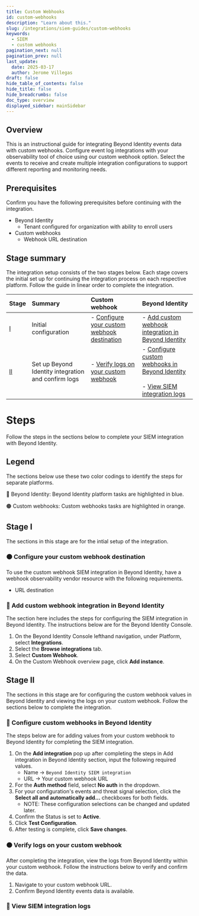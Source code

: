```yaml
---
title: Custom Webhooks
id: custom-webhooks
description: "Learn about this."
slug: /integrations/siem-guides/custom-webhooks
keywords:
  - SIEM
  - custom webhooks
pagination_next: null
pagination_prev: null
last_update:
  date: 2025-03-17
  author: Jerome Villegas
draft: false
hide_table_of_contents: false
hide_title: false
hide_breadcrumbs: false
doc_type: overview
displayed_sidebar: mainSidebar
---
```



## Overview

This is an instructional guide for integrating Beyond Identity events data with custom webhooks. Configure event log integrations with your observability tool of choice using our custom webhook option. Select the events to receive and create multiple integration configurations to support different reporting and monitoring needs. 

## Prerequisites

Confirm you have the following prerequisites before continuing with the integration.

- Beyond Identity
    - Tenant configured for organization with ability to enroll users
- Custom webhooks
    - Webhook URL destination

## Stage summary

The integration setup consists of the two stages below. Each stage covers the initial set up for continuing the integration process on each respective platform. Follow the guide in linear order to complete the integration.

| Stage | Summary | Custom webhook | Beyond Identity |
| :---- | :---- | :---- | :---- |
| [I](#stage-i) | Initial configuration | - [Configure your custom webhook destination](#-configure-your-custom-webhook-destination) | - [Add custom webhook integration in Beyond Identity](#-add-custom-webhook-integration-in-beyond-identity) |
| [II](#stage-ii) | Set up Beyond Identity integration and confirm logs | - [Verify logs on your custom webhook](#-verify-logs-on-your-custom-webhook) | - [Configure custom webhooks in Beyond Identity](#-configure-custom-webhooks-in-beyond-identity)<br></br>- [View SIEM integration logs](#-view-siem-integration-logs) |

# Steps

Follow the steps in the sections below to complete your SIEM integration with Beyond Identity.

## Legend

The sections below use these two color codings to identify the steps for separate platforms.

🔵 Beyond Identity: Beyond Identity platform tasks are highlighted in blue.

🟠 Custom webhooks: Custom webhooks tasks are highlighted in orange.

## Stage I

The sections in this stage are for the intial setup of the integration.

### 🟠 Configure your custom webhook destination

To use the custom webhook SIEM integration in Beyond Identity, have a webhook observability vendor resource with the following requirements.

- URL destination

### 🔵 Add custom webhook integration in Beyond Identity

The section here includes the steps for configuring the SIEM integration in Beyond Identity. The instructions below are for the Beyond Identity Console.

1. On the Beyond Identity Console lefthand navigation, under Platform, select **Integrations**.
2. Select the **Browse integrations** tab.
3. Select **Custom Webhook**.
4. On the Custom Webhook overview page, click **Add instance**.

## Stage II

The sections in this stage are for configuring the custom webhook values in Beyond Identity and viewing the logs on your custom webhook. Follow the sections below to complete the integration.

### 🔵 Configure custom webhooks in Beyond Identity

The steps below are for adding values from your custom webhook to Beyond Identity for completing the SIEM integration.

1. On the **Add integration** pop up after completing the steps in Add integration in Beyond Identity section, input the following required values.
    - Name → `Beyond Identity SIEM integration`
    - URL → Your custom webhook URL
2. For the **Auth method** field, select **No auth** in the dropdown.
3. For your configuration's events and threat signal selection, click the **Select all and automatically add...** checkboxes for both fields.
    - NOTE: These configuration selections can be changed and updated later.
4. Confirm the Status is set to **Active**.
5. Click **Test Configuration**.
6. After testing is complete, click **Save changes**.

### 🟠 Verify logs on your custom webhook

After completing the integration, view the logs from Beyond Identity within your custom webhook. Follow the instructions below to verify and confirm the data.

1. Navigate to your custom webhook URL.
2. Confirm Beyond Identity events data is available.



### 🔵 View SIEM integration logs

<ViewSiem />